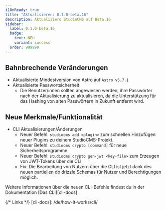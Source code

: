 ```yaml
---
i18nReady: true
title: "Aktualisieren: 0.1.0-beta.16"
description: Aktualisiere StudioCMS auf Beta.16
sidebar:
  label: 0.1.0-beta.16
  badge:
    text: NEU
    variant: success
  order: 999999
---
```



<QuickUpdate />

## Bahnbrechende Veränderungen

- Aktualisierte Mindestversion von Astro auf `Astro v5.7.1`
- Aktualisierte Passwortsicherheit
   - Die Benutzer/innen sollten angewiesen werden, ihre Passwörter nach der Aktualisierung zu aktualisieren, da die Unterstützung für das Hashing von alten Passwörtern in Zukunft entfernt wird.

## Neue Merkmale/Funktionalität

- CLI Aktualisierungen/Änderungen
   - Neuer Befehl: `studiocms add <plugin>` zum schnellen Hinzufügen neuer Plugins zu deinem StudioCMS-Projekt.
   - Neuer Befehl: `studiocms crypto [command]` für neue Sicherheitsprogramme.
   - Neuer Befehl: `studiocms crypto gen-jwt <key-file>` zum Erzeugen von JWT-Tokens über die CLI.
   - Fix: Die Bearbeitung von Nutzern über die CLI ist jetzt dank des neuen partiellen db drizzle Schemas für Nutzer und Berechtigungen möglich.

<ReadMore>Weitere Informationen über die neuen CLI-Befehle findest du in der Dokumentation [Das CLI][cli-docs]</ReadMore>

{/* Links */}
[cli-docs]: /de/how-it-works/cli/
